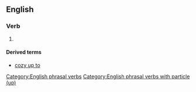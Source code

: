 ==English==

===Verb===
{{head|en|verb|head=[[cozy]] [[up]]}}

# {{alternative spelling of|cosy up|lang=en}}

====Derived terms====
* [[cozy up to]]

[[Category:English phrasal verbs]]
[[Category:English phrasal verbs with particle (up)]]